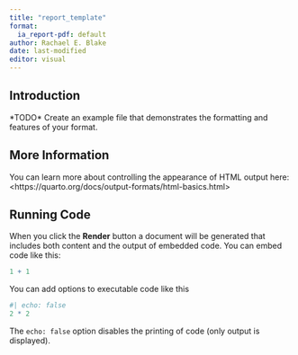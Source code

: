 ```yaml
---
title: "report_template"
format: 
  ia_report-pdf: default
author: Rachael E. Blake
date: last-modified
editor: visual
---
```


## Introduction

\*TODO\* Create an example file that demonstrates the formatting and features of your format.

## More Information

You can learn more about controlling the appearance of HTML output here: \<https://quarto.org/docs/output-formats/html-basics.html\>

## Running Code

When you click the **Render** button a document will be generated that includes both content and the output of embedded code. You can embed code like this:

```r
1 + 1
```

You can add options to executable code like this

```r
#| echo: false
2 * 2
```

The `echo: false` option disables the printing of code (only output is displayed).
